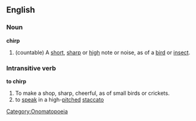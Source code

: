 ==English==

===Noun===

'''chirp'''

#(countable) A [[short]], [[sharp]] or [[high]] note or noise, as of a [[bird]] or [[insect]].

===Intransitive verb===

'''to chirp'''

#To make a shop, sharp, cheerful, as of small birds or crickets.
#to [[speak]] in a high-[[pitch]]ed [[staccato]]

[[Category:Onomatopoeia]]
